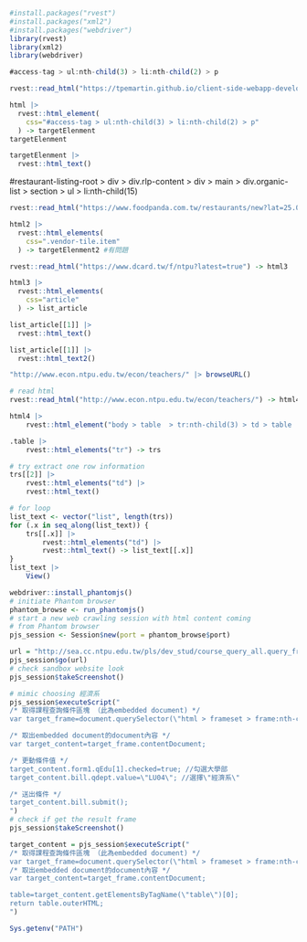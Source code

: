 ```r
#install.packages("rvest")
#install.packages("xml2")
#install.packages("webdriver")
library(rvest)
library(xml2)
library(webdriver)
```

```js
#access-tag > ul:nth-child(3) > li:nth-child(2) > p
```

```r
rvest::read_html("https://tpemartin.github.io/client-side-webapp-development/project-resources-preparation.html") -> html

html |> 
  rvest::html_element(
    css="#access-tag > ul:nth-child(3) > li:nth-child(2) > p"
  ) -> targetElenment
targetElenment
```

```r
targetElenment |>
  rvest::html_text()
```

#restaurant-listing-root > div > div.rlp-content > div > main > div.organic-list > section > ul > li:nth-child(15)

```r
rvest::read_html("https://www.foodpanda.com.tw/restaurants/new?lat=25.062105023942525&lng=121.4563929230457&vertical=restaurants") -> html2

html2 |> 
  rvest::html_elements(
    css=".vendor-tile.item"
  ) -> targetElenment2 #有問題
```

```r
rvest::read_html("https://www.dcard.tw/f/ntpu?latest=true") -> html3

html3 |> 
  rvest::html_elements(
    css="article"
  ) -> list_article

list_article[[1]] |>
  rvest::html_text()

list_article[[1]] |>
  rvest::html_text2()
```

```r
"http://www.econ.ntpu.edu.tw/econ/teachers/" |> browseURL()

# read html
rvest::read_html("http://www.econ.ntpu.edu.tw/econ/teachers/") -> html4

html4 |>
    rvest::html_element("body > table  > tr:nth-child(3) > td > table  > tr > td:nth-child(3) > table:nth-child(2)  > tr:nth-child(5) > td > table:nth-child(1)") -> .table

.table |>
    rvest::html_elements("tr") -> trs

# try extract one row information
trs[[2]] |>
    rvest::html_elements("td") |>
    rvest::html_text()

# for loop
list_text <- vector("list", length(trs))
for (.x in seq_along(list_text)) {
    trs[[.x]] |>
        rvest::html_elements("td") |>
        rvest::html_text() -> list_text[[.x]]
}
list_text |>
    View()
```

```r
webdriver::install_phantomjs()
# initiate Phantom browser
phantom_browse <- run_phantomjs()
# start a new web crawling session with html content coming
# from Phantom browser
pjs_session <- Session$new(port = phantom_browse$port)
```

```r
url = "http://sea.cc.ntpu.edu.tw/pls/dev_stud/course_query_all.query_frame?flag=1"
pjs_session$go(url)
# check sandbox website look
pjs_session$takeScreenshot()
```

```r
# mimic choosing 經濟系
pjs_session$executeScript("
/* 取得課程查詢條件區塊 （此為embedded document) */
var target_frame=document.querySelector(\"html > frameset > frame:nth-child(2)\");

/* 取出embedded document的document內容 */
var target_content=target_frame.contentDocument;

/* 更動條件值 */
target_content.form1.qEdu[1].checked=true; //勾選大學部
target_content.bill.qdept.value=\"LU04\"; //選擇\"經濟系\"

/* 送出條件 */
target_content.bill.submit();
")
# check if get the result frame
pjs_session$takeScreenshot()
```

```r
target_content = pjs_session$executeScript("
/* 取得課程查詢條件區塊 （此為embedded document) */
var target_frame=document.querySelector(\"html > frameset > frame:nth-child(2)\");
/* 取出embedded document的document內容 */
var target_content=target_frame.contentDocument;

table=target_content.getElementsByTagName(\"table\")[0];
return table.outerHTML;
")
```


```r
Sys.getenv("PATH")
```

